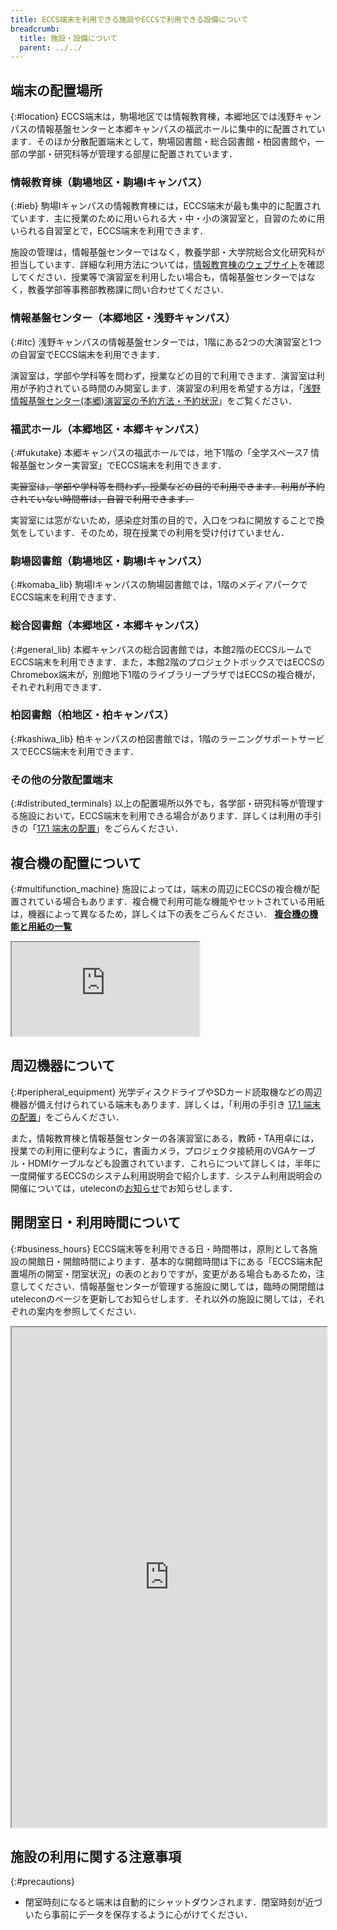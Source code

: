 ```yaml
---
title: ECCS端末を利用できる施設やECCSで利用できる設備について
breadcrumb:
  title: 施設・設備について
  parent: ../../
---
```



<WwweccEol systemName="ECCS端末"/>

## 端末の配置場所
{:#location}
ECCS端末は，駒場地区では情報教育棟，本郷地区では浅野キャンパスの情報基盤センターと本郷キャンパスの福武ホールに集中的に配置されています．そのほか分散配置端末として，駒場図書館・総合図書館・柏図書館や，一部の学部・研究科等が管理する部屋に配置されています．

### 情報教育棟（駒場地区・駒場Ⅰキャンパス）
{:#ieb}
駒場Ⅰキャンパスの情報教育棟には，ECCS端末が最も集中的に配置されています．主に授業のために用いられる大・中・小の演習室と，自習のために用いられる自習室とで，ECCS端末を利用できます．

施設の管理は，情報基盤センターではなく，教養学部・大学院総合文化研究科が担当しています．詳細な利用方法については，[情報教育棟のウェブサイト](https://sites.google.com/site/iebtokyouniv/)を確認してください．授業等で演習室を利用したい場合も，情報基盤センターではなく，教養学部等事務部教務課に問い合わせてください．

### 情報基盤センター（本郷地区・浅野キャンパス）
{:#itc}
浅野キャンパスの情報基盤センターでは，1階にある2つの大演習室と1つの自習室でECCS端末を利用できます．

演習室は，学部や学科等を問わず，授業などの目的で利用できます．演習室は利用が予約されている時間のみ開室します．演習室の利用を希望する方は，「[浅野情報基盤センター(本郷)演習室の予約方法・予約状況](http://www.ecc.u-tokyo.ac.jp/room/)」をご覧ください．

### 福武ホール（本郷地区・本郷キャンパス）
{:#fukutake}
本郷キャンパスの福武ホールでは，地下1階の「全学スペース7 情報基盤センター実習室」でECCS端末を利用できます．

~~実習室は，学部や学科等を問わず，授業などの目的で利用できます．利用が予約されていない時間帯は，自習で利用できます．~~

<div class="box">
  実習室には窓がないため，感染症対策の目的で，入口をつねに開放することで換気をしています．そのため，現在授業での利用を受け付けていません．
</div>

### 駒場図書館（駒場地区・駒場Ⅰキャンパス）
{:#komaba_lib}
駒場Ⅰキャンパスの駒場図書館では，1階のメディアパークでECCS端末を利用できます．

### 総合図書館（本郷地区・本郷キャンパス）
{:#general_lib}
本郷キャンパスの総合図書館では，本館2階のECCSルームでECCS端末を利用できます．また，本館2階のプロジェクトボックスではECCSのChromebox端末が，別館地下1階のライブラリープラザではECCSの複合機が，それぞれ利用できます．

### 柏図書館（柏地区・柏キャンパス）
{:#kashiwa_lib}
柏キャンパスの柏図書館では，1階のラーニングサポートサービスでECCS端末を利用できます．

### その他の分散配置端末
{:#distributed_terminals}
以上の配置場所以外でも，各学部・研究科等が管理する施設において，ECCS端末を利用できる場合があります．詳しくは利用の手引きの「[17.1 端末の配置](https://docs.google.com/document/d/e/2PACX-1vRSlrsLoHHPOvkqCw-r_IligLEhTvVwFAhcgrJ1tN75BYxrd4xtkEoVLHNUvoxeulv0UqTu8kkLTfYG/pub)」をごらんください．

## 複合機の配置について
{:#multifunction_machine}
施設によっては，端末の周辺にECCSの複合機が配置されている場合もあります．複合機で利用可能な機能やセットされている用紙は，機器によって異なるため，詳しくは下の表をごらんください．
<b class="box center">[複合機の機能と用紙の一覧](https://docs.google.com/spreadsheets/d/e/2PACX-1vTnxRnqGnFFNBuHo9lKIVwjERhd2_rFzbISj0niq9RrfX2uPN4Su7R4Cc-Lqin6w37In9-jnjJ6iKGG/pubhtml?gid=1410453096&single=true)</b>

<div class="iframe-container" style="--aspect-ratio: 75%;">
<iframe src="https://docs.google.com/spreadsheets/d/e/2PACX-1vTnxRnqGnFFNBuHo9lKIVwjERhd2_rFzbISj0niq9RrfX2uPN4Su7R4Cc-Lqin6w37In9-jnjJ6iKGG/pubhtml?gid=1410453096&amp;single=true&amp;widget=true&amp;headers=false"></iframe>
</div>

## 周辺機器について
{:#peripheral_equipment}
光学ディスクドライブやSDカード読取機などの周辺機器が備え付けられている端末もあります．詳しくは，「利用の手引き [17.1 端末の配置](https://docs.google.com/document/d/e/2PACX-1vRSlrsLoHHPOvkqCw-r_IligLEhTvVwFAhcgrJ1tN75BYxrd4xtkEoVLHNUvoxeulv0UqTu8kkLTfYG/pub)」をごらんください．

また，情報教育棟と情報基盤センターの各演習室にある，教師・TA用卓には，授業での利用に便利なように，書画カメラ，プロジェクタ接続用のVGAケーブル・HDMIケーブルなども設置されています．これらについて詳しくは，半年に一度開催するECCSのシステム利用説明会で紹介します．システム利用説明会の開催については，uteleconの[お知らせ](/notice/)でお知らせします．

## 開閉室日・利用時間について
{:#business_hours}
ECCS端末等を利用できる日・時間帯は，原則として各施設の開館日・開館時間によります．基本的な開館時間は下にある「ECCS端末配置場所の開室・閉室状況」の表のとおりですが，変更がある場合もあるため，注意してください．情報基盤センターが管理する施設に関しては，臨時の開閉館はuteleconのページを更新してお知らせします．それ以外の施設に関しては，それぞれの案内を参照してください．

<div class="iframe-container" style="--aspect-ratio: 75%;">
<iframe src="https://docs.google.com/spreadsheets/d/e/2PACX-1vTnKnMjVimJP6B6Fy3-KjGRWt99o0w56_q7qAqiIzvJmkb8A0TdJoeUVisPa6leuhpLdGvfNC0oryI4/pubhtml?gid=0&amp;single=true&amp;widget=true&amp;headers=false" width="100%" height="800"></iframe>
</div>

## 施設の利用に関する注意事項
{:#precautions}
- 閉室時刻になると端末は自動的にシャットダウンされます．閉室時刻が近づいたら事前にデータを保存するように心がけてください．
